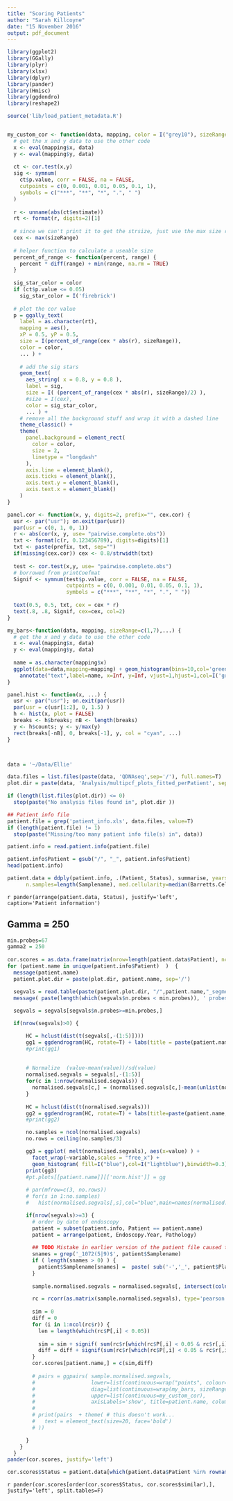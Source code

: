 ```yaml
---
title: "Scoring Patients"
author: "Sarah Killcoyne"
date: "15 November 2016"
output: pdf_document
---
```



```r
library(ggplot2)
library(GGally)
library(plyr)
library(xlsx)
library(dplyr)
library(pander)
library(Hmisc)
library(ggdendro)
library(reshape2)

source('lib/load_patient_metadata.R')


my_custom_cor <- function(data, mapping, color = I("grey10"), sizeRange = c(1, 7), ...) {
  # get the x and y data to use the other code
  x <- eval(mapping$x, data)
  y <- eval(mapping$y, data)
  
  ct <- cor.test(x,y)
  sig <- symnum(
    ct$p.value, corr = FALSE, na = FALSE,
    cutpoints = c(0, 0.001, 0.01, 0.05, 0.1, 1),
    symbols = c("***", "**", "*", ".", " ")
  )
  
  r <- unname(abs(ct$estimate))
  rt <- format(r, digits=2)[1]
  
  # since we can't print it to get the strsize, just use the max size range
  cex <- max(sizeRange)
  
  # helper function to calculate a useable size
  percent_of_range <- function(percent, range) {
    percent * diff(range) + min(range, na.rm = TRUE)
  }
  
  sig_star_color = color
  if (ct$p.value <= 0.05)
    sig_star_color = I('firebrick')
  
  # plot the cor value
  p = ggally_text(
    label = as.character(rt), 
    mapping = aes(),
    xP = 0.5, yP = 0.5, 
    size = I(percent_of_range(cex * abs(r), sizeRange)),
    color = color,
    ... ) +
    
    # add the sig stars
    geom_text(
      aes_string( x = 0.8, y = 0.8 ),
      label = sig, 
      size = I( (percent_of_range(cex * abs(r), sizeRange)/2) ),
      #size = I(cex),
      color = sig_star_color,
      ... ) + 
    # remove all the background stuff and wrap it with a dashed line
    theme_classic() + 
    theme(
      panel.background = element_rect(
        color = color, 
        size = 2,
        linetype = "longdash"
      ), 
      axis.line = element_blank(), 
      axis.ticks = element_blank(), 
      axis.text.y = element_blank(), 
      axis.text.x = element_blank()
    )
}

panel.cor <- function(x, y, digits=2, prefix="", cex.cor) {
  usr <- par("usr"); on.exit(par(usr))
  par(usr = c(0, 1, 0, 1))
  r <- abs(cor(x, y, use= "pairwise.complete.obs"))
  txt <- format(c(r, 0.123456789), digits=digits)[1]
  txt <- paste(prefix, txt, sep="")
  if(missing(cex.cor)) cex <- 0.8/strwidth(txt)
  
  test <- cor.test(x,y, use= "pairwise.complete.obs")
  # borrowed from printCoefmat
  Signif <- symnum(test$p.value, corr = FALSE, na = FALSE,
                   cutpoints = c(0, 0.001, 0.01, 0.05, 0.1, 1),
                   symbols = c("***", "**", "*", ".", " "))
  
  text(0.5, 0.5, txt, cex = cex * r)
  text(.8, .8, Signif, cex=cex, col=2)
}

my_bars<-function(data, mapping, sizeRange=c(1,7),...) {
  # get the x and y data to use the other code
  x <- eval(mapping$x, data)
  y <- eval(mapping$y, data)
  
  name = as.character(mapping$x)
  ggplot(data=data,mapping=mapping) + geom_histogram(bins=10,col='green4',fill='palegreen',alpha=0.7) + 
    annotate("text",label=name, x=Inf, y=Inf, vjust=1,hjust=1,col=I('grey14'),fontface=2,size=max(sizeRange) )
}

panel.hist <- function(x, ...) {
  usr <- par("usr"); on.exit(par(usr))
  par(usr = c(usr[1:2], 0, 1.5) )
  h <- hist(x, plot = FALSE)
  breaks <- h$breaks; nB <- length(breaks)
  y <- h$counts; y <- y/max(y)
  rect(breaks[-nB], 0, breaks[-1], y, col = "cyan", ...)
}



data = '~/Data/Ellie'

data.files = list.files(paste(data, 'QDNAseq',sep='/'), full.names=T)
plot.dir = paste(data, 'Analysis/multipcf_plots_fitted_perPatient', sep='/')

if (length(list.files(plot.dir)) <= 0)
  stop(paste("No analysis files found in", plot.dir ))

## Patient info file
patient.file = grep('patient_info.xls', data.files, value=T)
if (length(patient.file) != 1)
  stop(paste("Missing/too many patient info file(s) in", data))

patient.info = read.patient.info(patient.file)

patient.info$Patient = gsub("/", "_", patient.info$Patient)
head(patient.info)

patient.data = ddply(patient.info, .(Patient, Status), summarise, years=paste(range(Endoscopy.Year), collapse='-'), 
      n.samples=length(Samplename), med.cellularity=median(Barretts.Cellularity,na.rm=T))

```

`r pander(arrange(patient.data, Status), justify='left', caption='Patient information')`

## Gamma = 250
```r
min.probes=67
gamma2 = 250
  
cor.scores = as.data.frame(matrix(nrow=length(patient.data$Patient), ncol=2, dimnames=list(patient.data$Patient, c('similar','different'))))
for (patient.name in unique(patient.info$Patient)  )  {
  message(patient.name)
  patient.plot.dir = paste(plot.dir, patient.name, sep='/')

  segvals = read.table(paste(patient.plot.dir, "/",patient.name,"_segmentedCoverage_fitted_gamma",gamma2,".txt",sep=""),sep="\t",stringsAsFactors=F,header=T)
  message( paste(length(which(segvals$n.probes < min.probes)), ' probes below the minimum probe count (',min.probes,')', sep=''))
  
  segvals = segvals[segvals$n.probes>=min.probes,]

  if(nrow(segvals)>0) {

      HC = hclust(dist(t(segvals[,-(1:5)])))
      gg1 = ggdendrogram(HC, rotate=T) + labs(title = paste(patient.name,": fitted segment coverage"),x="")
      #print(gg1)
      
      
      # Normalize  (value-mean(value))/sd(value)
      normalised.segvals = segvals[,-(1:5)]
      for(c in 1:nrow(normalised.segvals)) {
        normalised.segvals[c,] = (normalised.segvals[c,]-mean(unlist(normalised.segvals[c,])))/sd(unlist(normalised.segvals[c,]))
      }
      
      HC = hclust(dist(t(normalised.segvals)))
      gg2 = ggdendrogram(HC, rotate=T) + labs(title=paste(patient.name,": normalised fitted segment coverage", x=""))
      #print(gg2)

      no.samples = ncol(normalised.segvals)
      no.rows = ceiling(no.samples/3)

      gg3 = ggplot( melt(normalised.segvals), aes(x=value) ) + 
        facet_wrap(~variable,scales = "free_x") + 
        geom_histogram( fill=I("blue"),col=I("lightblue"),binwidth=0.3) + labs(title=paste(patient.name,'normalised segment coverage'), x='', y='')
      print(gg3)
      #pt.plots[[patient.name]][['norm.hist']] = gg
      
      # par(mfrow=c(3, no.rows))
      # for(s in 1:no.samples) 
      #   hist(normalised.segvals[,s],col="blue",main=names(normalised.segvals)[s],xlab="normalised coverage")

      if(nrow(segvals)>=3) {
        # order by date of endoscopy
        patient = subset(patient.info, Patient == patient.name)
        patient = arrange(patient, Endoscopy.Year, Pathology)
        
        ## TODO Mistake in earlier version of the patient file caused this will be fixed for the next run
        snames = grep('_1072(5|9)$', patient$Samplename)
        if ( length(snames > 0) ) {
          patient$Samplename[snames] =  paste( sub('-','_', patient$Plate.Index[snames]), '10725_10729', sep='_' )
        }
        
        sample.normalised.segvals = normalised.segvals[, intersect(colnames(normalised.segvals), patient$Samplename)]

        rc = rcorr(as.matrix(sample.normalised.segvals), type='pearson')
        
        sim = 0 
        diff = 0
        for (i in 1:ncol(rc$r)) {
          len = length(which(rc$P[,i] < 0.05))
          
          sim = sim + signif( sum(rc$r[which(rc$P[,i] < 0.05 & rc$r[,i] > 0),i ])/len, 2)
          diff = diff + signif(sum(rc$r[which(rc$P[,i] < 0.05 & rc$r[,i] < 0),i ])/len,2)
        }  
        cor.scores[patient.name,] = c(sim,diff)
        
        # pairs = ggpairs( sample.normalised.segvals,
        #                  lower=list(continuous=wrap("points", colour='darkblue', shape=20, alpha=0.3, size=3)),
        #                  diag=list(continuous=wrap(my_bars, sizeRange=c(1,5))),
        #                  upper=list(continuous=my_custom_cor),
        #                  axisLabels='show', title=patient.name, columnLabels=paste(paste(patient$Endoscopy.Year, ' (',patient$Pathology, ')', sep=''), patient$Plate.Index, sep='\n') )
        # 
        # print(pairs  + theme( # this doesn't work...
        #   text = element_text(size=20, face='bold')
        # ))

      }
    }
  }
pander(cor.scores, justify='left')

cor.scores$Status = patient.data[which(patient.data$Patient %in% rownames(cor.scores)), 'Status']

```
\pagebreak

`r pander(cor.scores[order(cor.scores$Status, cor.scores$similar),], justify='left', split.tables=F)`






